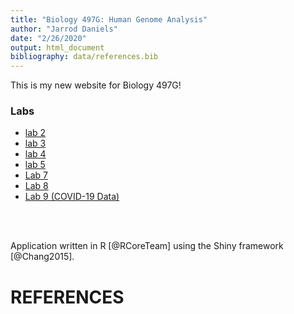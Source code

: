 ```yaml
---
title: "Biology 497G: Human Genome Analysis"
author: "Jarrod Daniels"
date: "2/26/2020"
output: html_document
bibliography: data/references.bib
---
```

This is my new website for Biology 497G!

### Labs

* [lab 2](Lab2B_JarrodDaniels.html)
* [lab 3](Lab3_JarrodDaniels.html)
* [lab 4](Lab4_JarrodDaniels.html)
* [lab 5](Lab5_JarrodDaniels.html)
* [Lab 7](Lab7_Jarrod_Daniels.html)
* [Lab 8](Lab8_JarrodDaniels.html)
* [Lab 9 (COVID-19 Data)](Daniels_Jarrod_Lab9.html)

<br />
<br />

Application written in R [@RCoreTeam] using the Shiny framework [@Chang2015].

# REFERENCES